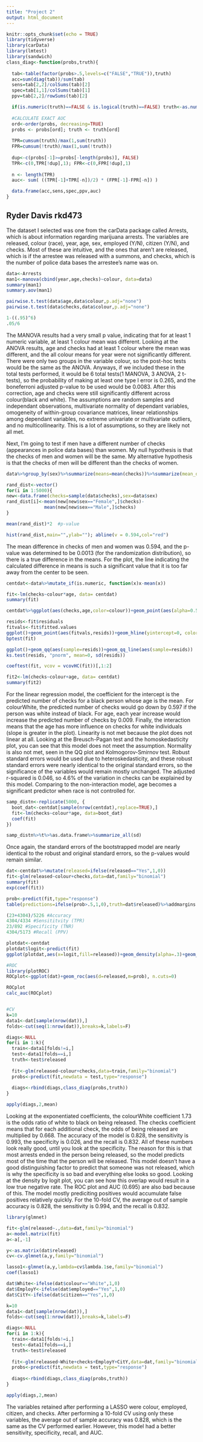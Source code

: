 ```yaml
---
title: "Project 2"
output: html_document
---
```


```r
knitr::opts_chunk$set(echo = TRUE)
library(tidyverse)
library(carData)
library(lmtest)
library(sandwich)
class_diag<-function(probs,truth){
  
  tab<-table(factor(probs>.5,levels=c("FALSE","TRUE")),truth)
  acc=sum(diag(tab))/sum(tab)
  sens=tab[2,2]/colSums(tab)[2]
  spec=tab[1,1]/colSums(tab)[1]
  ppv=tab[2,2]/rowSums(tab)[2]

  if(is.numeric(truth)==FALSE & is.logical(truth)==FALSE) truth<-as.numeric(truth)-1
  
  #CALCULATE EXACT AUC
  ord<-order(probs, decreasing=TRUE)
  probs <- probs[ord]; truth <- truth[ord]
  
  TPR=cumsum(truth)/max(1,sum(truth)) 
  FPR=cumsum(!truth)/max(1,sum(!truth))
  
  dup<-c(probs[-1]>=probs[-length(probs)], FALSE)
  TPR<-c(0,TPR[!dup],1); FPR<-c(0,FPR[!dup],1)
  
  n <- length(TPR)
  auc<- sum( ((TPR[-1]+TPR[-n])/2) * (FPR[-1]-FPR[-n]) )

  data.frame(acc,sens,spec,ppv,auc)
}
```

## Ryder Davis rkd473

The dataset I selected was one from the carData package called Arrests, which is about information regarding marijuana arrests. The variables are released, colour (race), year, age, sex, employed (Y/N), citizen (Y/N), and checks. Most of these are intuitive, and the ones that aren't are released, which is if the arrestee was released with a summons, and checks, which is the number of police data bases the arrestee's name was on.

```R
data<-Arrests
man1<-manova(cbind(year,age,checks)~colour, data=data)
summary(man1)
summary.aov(man1)

pairwise.t.test(data$age,data$colour,p.adj="none")
pairwise.t.test(data$checks,data$colour,p.adj="none")

1-((.95)^6)
.05/6
```
The MANOVA results had a very small p value, indicating that for at least 1 numeric variable, at least 1 colour mean was different. Looking at the ANOVA results, age and checks had at least 1 colour where the mean was different, and the all colour means for year were not significantly different. There were only two groups in the variable colour, so the post-hoc tests would be the same as the ANOVA. Anyways, if we included these in the total tests performed, it would be 6 total tests(1 MANOVA, 3 ANOVA, 2 t-tests), so the probability of making at least one type I error is 0.265, and the boneferroni adjusted p-value to be used would be 0.0083. After this correction, age and checks were still significantly different across colour(black and white). The assumptions are random samples and independant observations, multivariate normality of dependant variables, omogeneity of within-group covariance matrices, linear relationships among dependant variables, no extreme univariate or multivariate outliers, and no multicollinearity. This is a lot of assumptions, so they are likely not all met.

Next, I'm going to test if men have a different number of checks (appearances in police data bases) than women.  My null hypothesis is that the checks of men and women will be the same. My alternative hypothesis is that the checks of men will be different than the checks of women.

```R
data%>%group_by(sex)%>%summarize(means=mean(checks))%>%summarize(mean_diff=diff(means))

rand_dist<-vector()
for(i in 1:5000){
new<-data.frame(checks=sample(data$checks),sex=data$sex) 
rand_dist[i]<-mean(new[new$sex=="Female",]$checks)-
              mean(new[new$sex=="Male",]$checks)
}

mean(rand_dist)*2  #p-value

hist(rand_dist,main="",ylab=""); abline(v = 0.594,col="red")
```

The mean difference in checks of men and women was 0.594, and the p-value was determined to be 0.0013 (for the randomization distribution), so there is a true difference in the means. For the plot, the line indicating the calculated difference in means is such a significant value that it is too far away from the center to be seen.

```R
centdat<-data%>%mutate_if(is.numeric, function(x)x-mean(x))

fit<-lm(checks~colour*age, data= centdat)
summary(fit)

centdat%>%ggplot(aes(checks,age,color=colour))+geom_point(aes(alpha=0.5))+geom_smooth(method = 'lm',se=F)

resids<-fit$residuals
fitvals<-fit$fitted.values
ggplot()+geom_point(aes(fitvals,resids))+geom_hline(yintercept=0, color='red')
bptest(fit)

ggplot()+geom_qq(aes(sample=resids))+geom_qq_line(aes(sample=resids))
ks.test(resids, "pnorm", mean=0, sd(resids))

coeftest(fit, vcov = vcovHC(fit))[,1:2] 

fit2<-lm(checks~colour+age, data= centdat)
summary(fit2)
```

For the linear regression model, the coefficient for the intercept is the predicted number of checks for a black person whose age is the mean. For colourWhite, the predicted number of checks would go down by 0.597 if the person was white instead of black. For age, each year increase would increase the predicted number of checks by 0.009. Finally, the interaction means that the age has more influence on checks for white individuals (slope is greater in the plot). Linearity is not met because the plot does not linear at all. Looking at the Breusch-Pagan test and the homoskedasticity plot, you can see that this model does not meet the assumption. Normality is also not met, seen in the QQ plot and Kolmogorov-Smirnov test. Robust standard errors would be used due to heteroskedasticity, and these robust standard errors were nearly identical to the original standard errors, so the significance of the variables would remain mostly unchanged. The adjusted r-squared is 0.046, so 4.6% of the variation in checks can be explained by this model. Comparing to the non-interaction model, age becomes a significant predictor when race is not controlled for.

```R
samp_distn<-replicate(5000, {
  boot_dat<-centdat[sample(nrow(centdat),replace=TRUE),]
  fit<-lm(checks~colour*age, data=boot_dat)
  coef(fit)
})

samp_distn%>%t%>%as.data.frame%>%summarize_all(sd)
```

Once again, the standard errors of the bootstrapped model are nearly identical to the robust and original standard errors, so the p-values would remain similar.

```R
dat<-centdat%>%mutate(released=ifelse(released=="Yes",1,0))
fit<-glm(released~colour+checks,data=dat,family="binomial")
summary(fit)
exp(coef(fit))

prob<-predict(fit,type="response")
table(predictions=ifelse(prob>.5,1,0),truth=dat$released)%>%addmargins

(23+4304)/5226 #Accuracy
4304/4334 #Sensititvity (TPR)
23/892 #Specificity (TNR)
4304/5173 #Recall (PPV)

plotdat<-centdat
plotdat$logit<-predict(fit)
ggplot(plotdat,aes(x=logit,fill=released))+geom_density(alpha=.3)+geom_vline(xintercept=0,lty=2)

#ROC
library(plotROC)
ROCplot<-ggplot(dat)+geom_roc(aes(d=released,m=prob), n.cuts=0) 

ROCplot
calc_auc(ROCplot)


#CV
k=10
data1<-dat[sample(nrow(dat)),]
folds<-cut(seq(1:nrow(dat)),breaks=k,labels=F)

diags<-NULL
for(i in 1:k){
  train<-data1[folds!=i,]
  test<-data1[folds==i,]
  truth<-test$released
  
  fit<-glm(released~colour+checks,data=train,family="binomial")
  probs<-predict(fit,newdata = test,type="response")
  
  diags<-rbind(diags,class_diag(probs,truth))
}

apply(diags,2,mean)
```

Looking at the exponentiated coefficients, the colourWhite coefficient 1.73 is the odds ratio of white to black on being released. The checks coefficient means that for each additional check, the odds of being released are multiplied by 0.668. The accuracy of the model is 0.828, the sensitivity is 0.993, the specificity is 0.026, and the recall is 0.832. All of these numbers look really good, until you look at the specificity. The reason for this is that most arrests ended in the person being released, so the model predicts most of the time that the person will be released. This model doesn't have a good distinguishing factor to predict that someone was not released, which is why the specificity is so bad and everything else looks so good. Looking at the density by logit plot, you can see how this overlap would result in a low true negative rate. The ROC plot and AUC (0.695) are also bad because of this. The model mostly prediciting positives would accumulate false positives relatively quickly. For the 10-fold CV, the average out of sample accuracy is 0.828, the sensitivity is 0.994, and the recall is 0.832.

```R
library(glmnet)

fit<-glm(released~.,data=dat,family="binomial")
a<-model.matrix(fit)
a<-a[,-1]

y<-as.matrix(dat$released)
cv<-cv.glmnet(a,y,family="binomial")

lasso1<-glmnet(a,y,lambda=cv$lambda.1se,family="binomial")
coef(lasso1)

dat$White<-ifelse(dat$colour=="White",1,0)
dat$EmployY<-ifelse(dat$employed=="Yes",1,0)
dat$CitY<-ifelse(dat$citizen=="Yes",1,0)

k=10
data1<-dat[sample(nrow(dat)),]
folds<-cut(seq(1:nrow(dat)),breaks=k,labels=F)

diags<-NULL
for(i in 1:k){
  train<-data1[folds!=i,]
  test<-data1[folds==i,]
  truth<-test$released
  
  fit<-glm(released~White+checks+EmployY+CitY,data=dat,family="binomial")
  probs<-predict(fit,newdata = test,type="response")
  
  diags<-rbind(diags,class_diag(probs,truth))
}

apply(diags,2,mean)
```

The variables retained after performing a LASSO were colour, employed, citizen, and checks. After performing a 10-fold CV using only these variables, the average out of sample accuracy was 0.828, which is the same as the CV performed earlier. However, this model had a better sensitivity, specificity, recall, and AUC.
